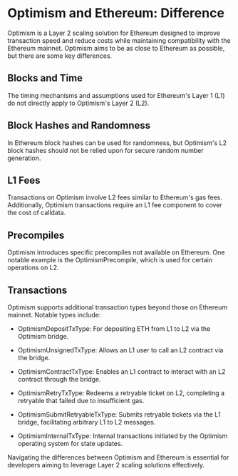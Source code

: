 
# Optimism and Ethereum: Difference

Optimism is a Layer 2 scaling solution for Ethereum designed to improve transaction speed and reduce costs while maintaining compatibility with the Ethereum mainnet. Optimism aims to be as close to Ethereum as possible, but there are some key differences.

## Blocks and Time

The timing mechanisms and assumptions used for Ethereum's Layer 1 (L1) do not directly apply to Optimism's Layer 2 (L2).

## Block Hashes and Randomness

In Ethereum block hashes can be used for randomness, but Optimism's L2 block hashes should not be relied upon for secure random number generation.

## L1 Fees

Transactions on Optimism involve L2 fees similar to Ethereum's gas fees. Additionally, Optimism transactions require an L1 fee component to cover the cost of calldata.

## Precompiles

Optimism introduces specific precompiles not available on Ethereum. One notable example is the OptimismPrecompile, which is used for certain operations on L2.

## Transactions

Optimism supports additional transaction types beyond those on Ethereum mainnet. Notable types include:

* OptimismDepositTxType: For depositing ETH from L1 to L2 via the Optimism bridge.

* OptimismUnsignedTxType: Allows an L1 user to call an L2 contract via the bridge.

* OptimismContractTxType: Enables an L1 contract to interact with an L2 contract through the bridge.

* OptimismRetryTxType: Redeems a retryable ticket on L2, completing a retryable that failed due to insufficient gas.

* OptimismSubmitRetryableTxType: Submits retryable tickets via the L1 bridge, facilitating arbitrary L1 to L2 messages.

* OptimismInternalTxType: Internal transactions initiated by the Optimism operating system for state updates.

Navigating the differences between Optimism and Ethereum is essential for developers aiming to leverage Layer 2 scaling solutions effectively.

<Space h={16} />
<GetStarted />